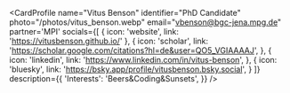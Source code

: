 
<CardProfile 
    name="Vitus Benson"
    identifier="PhD Candidate"
    photo="/photos/vitus_benson.webp"
    email="vbenson@bgc-jena.mpg.de"
    partner='MPI'
    socials={[
    {
        icon: 'website',
        link: 'https://vitusbenson.github.io/'
    },
    {
        icon: 'scholar',
        link: 'https://scholar.google.com/citations?hl=de&user=QO5_VGIAAAAJ',
    },
    {
        icon: 'linkedin',
        link: 'https://www.linkedin.com/in/vitus-benson',
    },
    {
        icon: 'bluesky',
        link: 'https://bsky.app/profile/vitusbenson.bsky.social',
    }
    ]}
    description={{
    'Interests': 'Beers&Coding&Sunsets',
    }}
/>